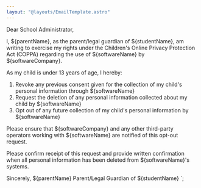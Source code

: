 ```yaml
---
layout: "@layouts/EmailTemplate.astro"
---
```


Dear School Administrator,

I, ${parentName}, as the parent/legal guardian of ${studentName}, am writing to exercise my rights under the Children's Online Privacy Protection Act (COPPA) regarding the use of ${softwareName} by ${softwareCompany}.

As my child is under 13 years of age, I hereby:

1. Revoke any previous consent given for the collection of my child's personal information through ${softwareName}
2. Request the deletion of any personal information collected about my child by ${softwareName}
3. Opt out of any future collection of my child's personal information by ${softwareName}

Please ensure that ${softwareCompany} and any other third-party operators working with ${softwareName} are notified of this opt-out request.

Please confirm receipt of this request and provide written confirmation when all personal information has been deleted from ${softwareName}'s systems.

Sincerely,
${parentName}
Parent/Legal Guardian of ${studentName}
`; 